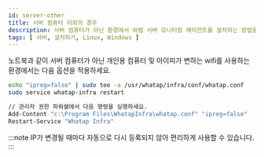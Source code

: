 ```yaml
---
id: server-other
title: 서버 컴퓨터 이외의 경우
description: 서버 컴퓨터가 아닌 환경에서 와탭 서버 모니터링 에이전트를 설치하는 방법을 제공합니다.
tags: [ 서버, 설치하기, Linux, Windows ]
---
```



노트북과 같이 서버 컴퓨터가 아닌 개인용 컴퓨터 및 아이피가 변하는 wifi를 사용하는 환경에서는 다음 옵션을 적용하세요. 

<Tabs>
<TabItem value="lx" label="Linux">

```bash title=SH
echo "ipreg=false" | sudo tee -a /usr/whatap/infra/conf/whatap.conf
sudo service whatap-infra restart
```
</TabItem>
<TabItem value="wd" label="Windows">

```bash title='SH' {2,3}
// 관리자 권한 파워쉘에서 다음 명령을 실행하세요.
Add-Content "c:\Program Files\WhatapInfra\whatap.conf" "ipreg=false"
Restart-Service "Whatap Infra"
```
</TabItem>
</Tabs> 

:::note
IP가 변경될 때마다 자동으로 다시 등록되지 않아 편리하게 사용할 수 있습니다.
:::